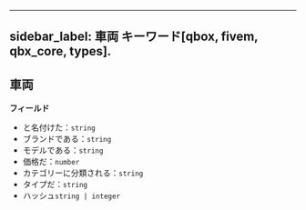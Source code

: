 ***

sidebar\_label: 車両
キーワード\[qbox, fivem, qbx\_core, types].
--------------------------------------

## 車両

**フィールド**

* と名付けた：`string`
* ブランドである：`string`
* モデルである：`string`
* 価格だ：`number`
* カテゴリーに分類される：`string`
* タイプだ：`string`
* ハッシュ`string | integer`
